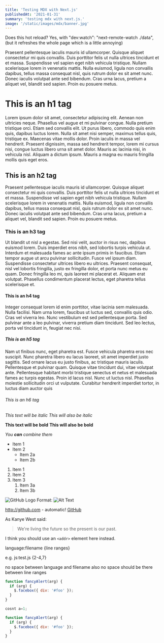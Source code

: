 ```yaml
---
title: 'Testing MDX with Next.js'
publishedAt: '2021-01-31'
summary: 'testing mdx with next.js.'
image: '/static/images/mdx/banner.jpg'
---
```


Does this hot reload?
Yes, with "dev:watch": "next-remote-watch ./data", (but it refreshes the whole page which is a little annoying)

Praesent pellentesque iaculis mauris id ullamcorper. Quisque aliquet consectetur mi quis convallis. Duis porttitor felis ut nulla ultrices tincidunt et et massa. Suspendisse vel sapien eget nibh vehicula tristique. Nullam scelerisque lorem in venenatis mattis. Nulla euismod, ligula non convallis dapibus, tellus massa consequat nisl, quis rutrum dolor ex sit amet nunc. Donec iaculis volutpat ante sed bibendum. Cras urna lacus, pretium a aliquet vel, blandit sed sapien. Proin eu posuere metus.

# This is an h1 tag

Lorem ipsum dolor sit amet, consectetur adipiscing elit. Aenean non ultricies neque. Phasellus vel augue et mi pulvinar congue. Nulla pretium tristique orci. Etiam sed convallis elit. Ut purus libero, commodo quis enim quis, dapibus luctus lorem. Nulla sit amet nisi semper, maximus tellus quis, tristique ex. Maecenas vitae mollis dolor. Proin iaculis in massa vel hendrerit. Praesent dignissim, massa sed hendrerit tempor, lorem mi cursus nisi, congue luctus libero urna sit amet dolor. Mauris ac lacinia nisi, in vehicula nisl. Aliquam a dictum ipsum. Mauris a magna eu mauris fringilla mollis quis eget eros.

## This is an h2 tag

Praesent pellentesque iaculis mauris id ullamcorper. Quisque aliquet consectetur mi quis convallis. Duis porttitor felis ut nulla ultrices tincidunt et et massa. Suspendisse vel sapien eget nibh vehicula tristique. Nullam scelerisque lorem in venenatis mattis. Nulla euismod, ligula non convallis dapibus, tellus massa consequat nisl, quis rutrum dolor ex sit amet nunc. Donec iaculis volutpat ante sed bibendum. Cras urna lacus, pretium a aliquet vel, blandit sed sapien. Proin eu posuere metus.

### This is an h3 tag

Ut blandit ut nisl a egestas. Sed nisi velit, auctor in risus nec, dapibus euismod lorem. Duis imperdiet eros nibh, sed lobortis turpis vehicula ut. Interdum et malesuada fames ac ante ipsum primis in faucibus. Etiam tempor augue ut arcu pulvinar sollicitudin. Fusce vel ipsum diam. Suspendisse consectetur ultrices libero eu ultrices. Praesent consequat, nisl vel lobortis fringilla, justo ex fringilla dolor, et porta nunc metus eu quam. Donec fringilla leo mi, quis laoreet mi placerat et. Aliquam erat volutpat. Phasellus condimentum placerat lectus, eget pharetra tellus scelerisque et.

#### This is an h4 tag

Integer consequat lorem id enim porttitor, vitae lacinia sem malesuada. Nulla facilisi. Nam urna lorem, faucibus ut luctus sed, convallis quis odio. Cras vel viverra leo. Nunc vestibulum est sed pellentesque porta. Sed pulvinar ante a leo pulvinar, viverra pretium diam tincidunt. Sed leo lectus, porta vel tincidunt in, feugiat nec nisi.

##### This is an h5 tag

Nam ut finibus nunc, eget pharetra est. Fusce vehicula pharetra eros nec suscipit. Nunc pharetra libero eu lacus laoreet, sit amet imperdiet justo sagittis. Sed ornare lacus eu justo finibus, ac tristique mauris iaculis. Pellentesque et pulvinar quam. Quisque vitae tincidunt dui, vitae volutpat ante. Pellentesque habitant morbi tristique senectus et netus et malesuada fames ac turpis egestas. Proin id lacus nisl. Nunc ut luctus nisl. Phasellus molestie sollicitudin orci ut vulputate. Curabitur hendrerit imperdiet tortor, in luctus diam auctor quis

###### This is an h6 tag

_This text will be italic_
_This will also be italic_

**This text will be bold**
**This will also be bold**

_You **can** combine them_

- Item 1
- Item 2
  - Item 2a
  - Item 2b

1. Item 1
1. Item 2
1. Item 3
   1. Item 3a
   1. Item 3b

![GitHub Logo](/images/logo.png)
Format: ![Alt Text](url)

http://github.com - automatic!
[GitHub](http://github.com)

As Kanye West said:

> We're living the future so
> the present is our past.

I think you should use an
`<addr>` element here instead.

language:filename {line ranges}

e.g. js:test.js {2-4,7}

no space between language and filename
also no space should be there between line ranges

```js:test.js {2-4,7}
function fancyAlert(arg) {
  if (arg) {
    $.facebox({ div: '#foo' });
  }
}

cosnt a=1;

function fancyAlert(arg) {
  if (arg) {
    $.facebox({ div: '#foo' });
  }
}
```

